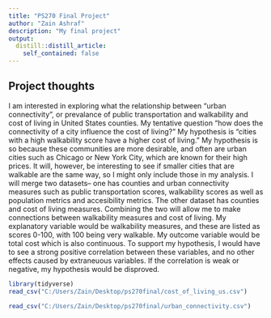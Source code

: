 ```yaml
---
title: "PS270 Final Project"
author: "Zain Ashraf"
description: "My final project"
output:
  distill::distill_article:
    self_contained: false
---
```




## Project thoughts

I am interested in exploring what the relationship between "urban connectivity", or prevalance of public transportation and walkability and cost of living in United States counties. My tentative question "how does the connectivity of a city influence the cost of living?" My hypothesis is "cities with a high walkability score have a higher cost of living." My hypothesis is so because these communities are more desirable, and often are urban cities such as Chicago or New York City, which are known for their high prices. It will, however, be interesting to see if smaller cities that are walkable are the same way, so I might only include those in my analysis. I will merge two datasets-- one has counties and  urban connectivity measures such as public transportation scores, walkability scores as well as population metrics and accesibility metrics. The other dataset has counties and cost of living measures. Combining the two will allow me to make connections between walkability measures and cost of living. My explanatory variable would be walkability measures, and these are listed as scores 0-100, with 100 being very walkable. My outcome variable would be total cost which is also continuous. To support my hypothesis, I would have to see a strong positive correlation between these variables, and no other effects caused by extraneuous variables. If the correlation is weak or negative, my hypothesis would be disproved.



```r
library(tidyverse)
read_csv("C:/Users/Zain/Desktop/ps270final/cost_of_living_us.csv")
```

```r
read_csv("C:/Users/Zain/Desktop/ps270final/urban_connectivity.csv")
```



